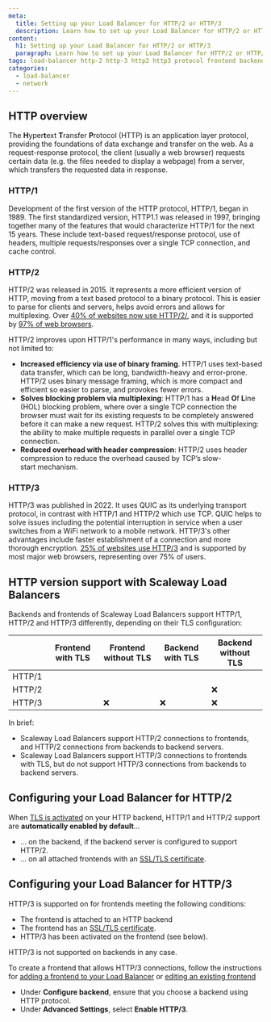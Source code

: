 ```yaml
---
meta:
  title: Setting up your Load Balancer for HTTP/2 or HTTP/3
  description: Learn how to set up your Load Balancer for HTTP/2 or HTTP/3
content:
  h1: Setting up your Load Balancer for HTTP/2 or HTTP/3
  paragraph: Learn how to set up your Load Balancer for HTTP/2 or HTTP/3
tags: load-balancer http-2 http-3 http2 http3 protocol frontend backend
categories: 
  - load-balancer
  - network
---
```


## HTTP overview

The **H**yper**t**ext **T**ransfer **P**rotocol (HTTP) is an application layer protocol, providing the foundations of data exchange and transfer on the web. As a request-response protocol, the client (usually a web browser) requests certain data (e.g. the files needed to display a webpage) from a server, which transfers the requested data in response.

### HTTP/1

Development of the first version of the HTTP protocol, HTTP/1, began in 1989. The first standardized version, HTTP1.1 was released in 1997, bringing together many of the features that would characterize HTTP/1 for the next 15 years. These include text-based request/response protocol, use of headers, multiple requests/responses over a single TCP connection, and cache control.

### HTTP/2

HTTP/2 was released in 2015. It represents a more efficient version of HTTP, moving from a text based protocol to a binary protocol. This is easier to parse for clients and servers, helps avoid errors and allows for multiplexing. Over [40% of websites now use HTTP/2/](https://w3techs.com/technologies/details/ce-http2), and it is supported by [97% of web browsers](https://caniuse.com/?search=http2). 

HTTP/2 improves upon HTTP/1's performance in many ways, including but not limited to:
- **Increased efficiency via use of binary framing**. HTTP/1 uses text-based data transfer, which can be long, bandwidth-heavy and error-prone. HTTP/2 uses binary message framing, which is more compact and efficient so easier to parse, and provokes fewer errors.
- **Solves blocking problem via multiplexing**: HTTP/1 has a **H**ead **O**f **L**ine (HOL) blocking problem, where over a single TCP connection the browser must wait for its existing requests to be completely answered before it can make a new request. HTTP/2 solves this with multiplexing: the ability to make multiple requests in parallel over a single TCP connection. 
- **Reduced overhead with header compression**: HTTP/2 uses header compression to reduce the overhead caused by TCP’s slow-start mechanism.

### HTTP/3

HTTP/3 was published in 2022. It uses QUIC as its underlying transport protocol, in contrast with HTTP/1 and HTTP/2 which use TCP. QUIC helps to solve issues including the potential interruption in service when a user switches from a WiFi network to a mobile network. HTTP/3's other advantages include faster establishment of a connection and more thorough encryption. [25% of websites use HTTP/3](https://w3techs.com/technologies/details/ce-http3) and is supported by most major web browsers, representing over 75% of users. 

## HTTP version support with Scaleway Load Balancers

Backends and frontends of Scaleway Load Balancers support HTTP/1, HTTP/2 and HTTP/3 differently, depending on their TLS configuration:

|        | Frontend with TLS | Frontend without TLS | Backend with TLS | Backend without TLS |
|--------|-------------------|----------------------|------------------|---------------------|
| HTTP/1 | <Icon name="validate"/>                 | <Icon name="validate"/>                    | <Icon name="validate"/>                | <Icon name="validate"/>                   |
| HTTP/2 | <Icon name="validate"/>                 | <Icon name="validate"/>                    | <Icon name="validate"/>                | ❌                   |
| HTTP/3 | <Icon name="validate"/>                 | ❌                    | ❌                | ❌                   |

In brief:

- Scaleway Load Balancers support HTTP/2 connections to frontends, and HTTP/2 connections from backends to backend servers.
- Scaleway Load Balancers support HTTP/3 connections to frontends with TLS, but do not support HTTP/3 connections from backends to backend servers.

<Lightbox src="scaleway-http-2-3.webp" alt="" />

## Configuring your Load Balancer for HTTP/2

When [TLS is activated](/network/load-balancer/reference-content/configuring-load-balancer/#configuring-a-backend) on your HTTP backend, HTTP/1 and HTTP/2 support are **automatically enabled by default**...

- ... on the backend, if the backend server is configured to support HTTP/2.
- ... on all attached frontends with an [SSL/TLS certificate](/network/load-balancer/how-to/add-certificate/).

## Configuring your Load Balancer for HTTP/3

HTTP/3 is supported on for frontends meeting the following conditions:

- The frontend is attached to an HTTP backend
- The frontend has an [SSL/TLS certificate](/network/load-balancer/how-to/add-certificate/). 
- HTTP/3 has been activated on the frontend (see below).

HTTP/3 is not supported on backends in any case.

To create a frontend that allows HTTP/3 connections, follow the instructions for [adding a frontend to your Load Balancer](/network/load-balancer/how-to/manage-frontends-and-backends/#how-to-add-frontends) or [editing an existing frontend](/network/load-balancer/how-to/manage-frontends-and-backends/#how-to-edit-frontends)
 - Under **Configure backend**, ensure that you choose a backend using HTTP protocol.
 - Under **Advanced Settings**, select **Enable HTTP/3**.

 <Lightbox src="scaleway-enable-http3.webp" alt="" />
